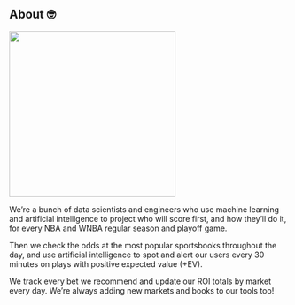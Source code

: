 ## About 🤓

![](../../images/logo_fav.jpg){width="300" fig-align="center"}

We're a bunch of data scientists and engineers who use machine learning and artificial intelligence to project who will score first, and how they'll do it, for every NBA and WNBA regular season and playoff game.

Then we check the odds at the most popular sportsbooks throughout the day, and use artificial intelligence to spot and alert our users every 30 minutes on plays with positive expected value (+EV).

We track every bet we recommend and update our ROI totals by market every day. We're always adding new markets and books to our tools too!
